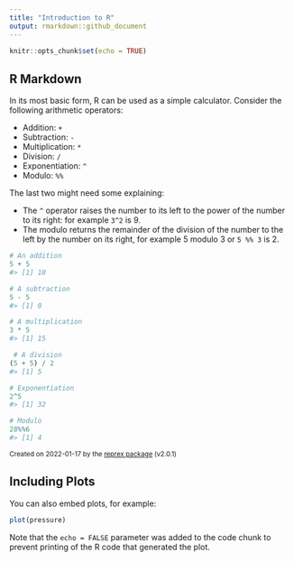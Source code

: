 ```yaml
---
title: "Introduction to R"
output: rmarkdown::github_document
---
```


```r
knitr::opts_chunk$set(echo = TRUE)
```

## R Markdown

In its most basic form, R can be used as a simple calculator. Consider the following arithmetic operators:

* Addition: `+`
* Subtraction: `-`
* Multiplication: `*`
* Division: `/`
* Exponentiation: `^`
* Modulo: `%%`

The last two might need some explaining:

* The `^` operator raises the number to its left to the power of the number to its right: for example `3^2` is 9.
* The modulo returns the remainder of the division of the number to the left by the number on its right, for example 5 modulo 3 or `5 %% 3` is 2.

```r
# An addition
5 + 5 
#> [1] 10

# A subtraction
5 - 5 
#> [1] 0

# A multiplication
3 * 5
#> [1] 15

 # A division
(5 + 5) / 2 
#> [1] 5

# Exponentiation
2^5
#> [1] 32

# Modulo
28%%6
#> [1] 4

```
<sup>Created on 2022-01-17 by the [reprex package](https://reprex.tidyverse.org) (v2.0.1)</sup>

## Including Plots

You can also embed plots, for example:

```r
plot(pressure)
```

Note that the `echo = FALSE` parameter was added to the code chunk to prevent printing of the R code that generated the plot.
